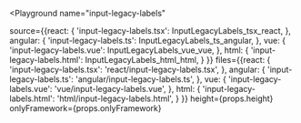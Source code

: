 

<Playground
  name="input-legacy-labels"
  
  source={{react: {
             'input-legacy-labels.tsx': InputLegacyLabels_tsx_react,
           },
           angular: {
             'input-legacy-labels.ts': InputLegacyLabels_ts_angular,
           },
           vue: {
             'input-legacy-labels.vue': InputLegacyLabels_vue_vue,
           },
           html: {
             'input-legacy-labels.html': InputLegacyLabels_html_html,
           }
}}
  files={{react: {
            'input-legacy-labels.tsx': 'react/input-legacy-labels.tsx',
          },
          angular: {
            'input-legacy-labels.ts': 'angular/input-legacy-labels.ts',
          },
          vue: {
            'input-legacy-labels.vue': 'vue/input-legacy-labels.vue',
          },
          html: {
            'input-legacy-labels.html': 'html/input-legacy-labels.html',
          }
}}
  height={props.height}
  onlyFramework={props.onlyFramework}
></Playground>

